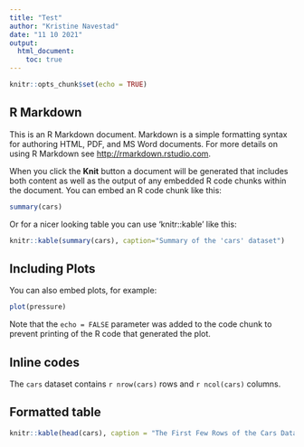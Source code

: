 ```yaml
---
title: "Test"
author: "Kristine Navestad"
date: "11 10 2021"
output: 
  html_document:
    toc: true
---
```


```r
knitr::opts_chunk$set(echo = TRUE)
```

## R Markdown

This is an R Markdown document. Markdown is a simple formatting syntax for authoring HTML, PDF, and MS Word documents. For more details on using R Markdown see <http://rmarkdown.rstudio.com>.

When you click the **Knit** button a document will be generated that includes both content as well as the output of any embedded R code chunks within the document. You can embed an R code chunk like this:

```r
summary(cars)
```

Or for a nicer looking table you can use 'knitr::kable' like this:

```r
knitr::kable(summary(cars), caption="Summary of the 'cars' dataset")
```

## Including Plots

You can also embed plots, for example:

```r
plot(pressure)
```

Note that the `echo = FALSE` parameter was added to the code chunk to prevent printing of the R code that generated the plot.

## Inline codes

The `cars` dataset contains `r nrow(cars)` rows and `r ncol(cars)` columns.

## Formatted table
```r
knitr::kable(head(cars), caption = "The First Few Rows of the Cars Dataset")
```




